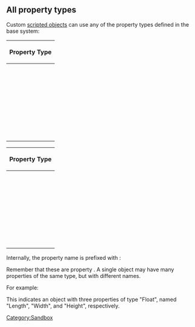== All property types == <!--T:9-->

Custom [[scripted objects|scripted objects]] can use any of the property types defined in the base system:

{| class="wikitable sortable"
! Property Type
|-
| {{incode|Bool}}
|-
| {{incode|Float}}
|-
| {{incode|FloatList}}
|-
| {{incode|FloatConstraint}}
|-
| {{incode|Angle}}
|-
| {{incode|Distance}}
|-
| {{incode|ExpressionEngine}}
|-
| {{incode|Integer}}
|-
| {{incode|IntegerConstraint}}
|-
| {{incode|Percent}}
|-
| {{incode|Enumeration}}
|-
| {{incode|IntegerList}}
|-
| {{incode|String}}
|-
| {{incode|StringList}}
|-
| {{incode|Length}}
|-
| {{incode|Link}}
|-
| {{incode|LinkList}}
|-
| {{incode|LinkSubList}}
|-
| {{incode|Matrix}}
|-
| {{incode|Vector}}
|-
| {{incode|VectorList}}
|-
| {{incode|VectorDistance}}
|-
| {{incode|Placement}}
|-
| {{incode|PlacementLink}}
|-
| {{incode|PythonObject}}
|-
| {{incode|Color}}
|-
| {{incode|ColorList}}
|-
| {{incode|Material}}
|-
| {{incode|Path}}
|-
| {{incode|File}}
|-
| {{incode|FileIncluded}}
|-
| {{incode|PartShape}}
|-
| {{incode|FilletContour}}
|-
| {{incode|Circle}}
|}


{| class="sortable"
! Property Type
|-
| {{incode|Bool}}
|-
| {{incode|Float}}
|-
| {{incode|FloatList}}
|-
| {{incode|FloatConstraint}}
|-
| {{incode|Angle}}
|-
| {{incode|Distance}}
|-
| {{incode|ExpressionEngine}}
|-
| {{incode|Integer}}
|-
| {{incode|IntegerConstraint}}
|-
| {{incode|Percent}}
|-
| {{incode|Enumeration}}
|-
| {{incode|IntegerList}}
|-
| {{incode|String}}
|-
| {{incode|StringList}}
|-
| {{incode|Length}}
|-
| {{incode|Link}}
|-
| {{incode|LinkList}}
|-
| {{incode|LinkSubList}}
|-
| {{incode|Matrix}}
|-
| {{incode|Vector}}
|-
| {{incode|VectorList}}
|-
| {{incode|VectorDistance}}
|-
| {{incode|Placement}}
|-
| {{incode|PlacementLink}}
|-
| {{incode|PythonObject}}
|-
| {{incode|Color}}
|-
| {{incode|ColorList}}
|-
| {{incode|Material}}
|-
| {{incode|Path}}
|-
| {{incode|File}}
|-
| {{incode|FileIncluded}}
|-
| {{incode|PartShape}}
|-
| {{incode|FilletContour}}
|-
| {{incode|Circle}}
|}


Internally, the property name is prefixed with {{incode|App::Property}}:

{{Code|code=
App::PropertyBool
App::PropertyFloat
App::PropertyFloatList
...
}}


Remember that these are property {{Emphasis|types}}. A single object may have many properties of the same type, but with different names.

For example:

{{Code|code=
obj.addProperty("App::PropertyFloat", "Length")
obj.addProperty("App::PropertyFloat", "Width")
obj.addProperty("App::PropertyFloat", "Height")
}}

This indicates an object with three properties of type "Float", named "Length", "Width", and "Height", respectively.


[[Category:Sandbox]]